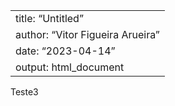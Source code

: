 
---
title: "Untitled"
author: "Vitor Figueira Arueira"
date: "2023-04-14"
output: html_document
---


Teste3

```r

```
